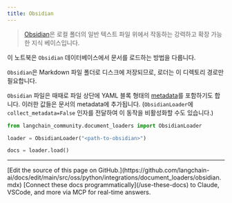 ```yaml
---
title: Obsidian
---
```


>[Obsidian](https://obsidian.md/)은 로컬 폴더의 일반 텍스트 파일 위에서 작동하는 강력하고 확장 가능한 지식 베이스입니다.

이 노트북은 `Obsidian` 데이터베이스에서 문서를 로드하는 방법을 다룹니다.

`Obsidian`은 Markdown 파일 폴더로 디스크에 저장되므로, 로더는 이 디렉토리 경로만 필요합니다.

`Obsidian` 파일은 때때로 파일 상단에 YAML 블록 형태의 [metadata](https://help.obsidian.md/Editing+and+formatting/Metadata)를 포함하기도 합니다. 이러한 값들은 문서의 metadata에 추가됩니다. (`ObsidianLoader`에 `collect_metadata=False` 인자를 전달하여 이 동작을 비활성화할 수도 있습니다.)

```python
from langchain_community.document_loaders import ObsidianLoader
```

```python
loader = ObsidianLoader("<path-to-obsidian>")
```

```python
docs = loader.load()
```

---

<Callout icon="pen-to-square" iconType="regular">
    [Edit the source of this page on GitHub.](https://github.com/langchain-ai/docs/edit/main/src/oss/python/integrations/document_loaders/obsidian.mdx)
</Callout>
<Tip icon="terminal" iconType="regular">
    [Connect these docs programmatically](/use-these-docs) to Claude, VSCode, and more via MCP for    real-time answers.
</Tip>
